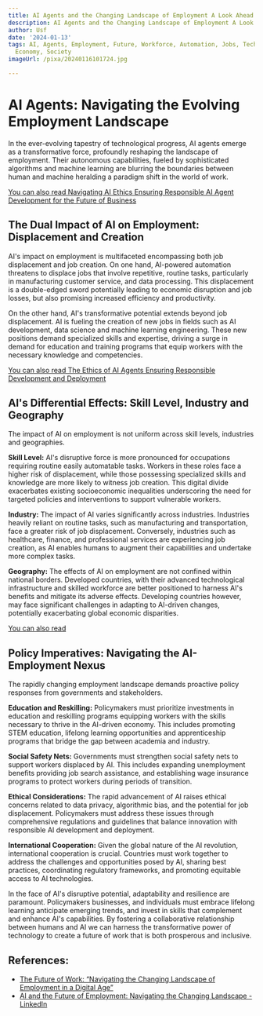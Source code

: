 ```yaml
---
title: AI Agents and the Changing Landscape of Employment A Look Ahead
description: AI Agents and the Changing Landscape of Employment A Look Ahead
author: Usf
date: '2024-01-13'
tags: AI, Agents, Employment, Future, Workforce, Automation, Jobs, Technology, Labor,
  Economy, Society
imageUrl: /pixa/20240116101724.jpg

---
```

# AI Agents: Navigating the  Evolving Employment Landscape

In the ever-evolving tapestry of technological progress, AI agents emerge as  a transformative force, profoundly reshaping the landscape of employment. Their autonomous capabilities, fueled by sophisticated algorithms  and machine learning  are blurring the boundaries between human and machine heralding a paradigm shift in the world of work.

[You  can  also read Navigating AI Ethics Ensuring Responsible AI Agent Development for the Future of Business](Navigating%20AI%20Ethics%20Ensuring%20Responsible%20AI%20Agent%20Development%20for%20the%20Future%20of%20Business)


## The Dual Impact of AI on Employment: Displacement and Creation

AI's  impact  on  employment is multifaceted encompassing both job displacement and job creation. On one hand, AI-powered  automation threatens to displace jobs  that involve  repetitive, routine tasks, particularly in manufacturing customer service, and data processing. This displacement is a double-edged sword potentially leading to economic disruption and job losses, but also promising increased efficiency and productivity.

On the other hand, AI's transformative potential extends beyond job displacement. AI is fueling the creation of new  jobs in fields such as AI  development, data science  and machine learning engineering. These new positions demand  specialized skills and expertise, driving a surge in demand for education and training programs that equip workers with the necessary  knowledge and competencies.

[You can also read  The Ethics of AI Agents  Ensuring Responsible Development and Deployment](The%20Ethics%20of%20AI%20Agents%20Ensuring%20Responsible%20Development%20and%20Deployment)


## AI's Differential Effects: Skill Level, Industry and Geography

The impact of AI on employment  is not uniform across  skill levels, industries and  geographies.

**Skill Level:** AI's disruptive force is more  pronounced  for occupations requiring routine easily automatable tasks. Workers in these  roles face a higher risk of displacement, while those possessing specialized skills and knowledge are more likely to witness job  creation. This digital divide exacerbates existing socioeconomic  inequalities underscoring the need for targeted policies and interventions to support vulnerable workers.

**Industry:** The  impact of AI varies  significantly  across industries. Industries heavily reliant on routine tasks, such as manufacturing and transportation, face a greater risk of job displacement. Conversely, industries such as healthcare, finance, and professional services are experiencing job creation, as AI enables humans to augment their capabilities and undertake more complex tasks.

**Geography:**  The effects of AI on employment are not  confined within  national  borders.  Developed countries, with  their advanced technological infrastructure and skilled workforce  are better  positioned to harness AI's benefits and  mitigate its adverse effects. Developing countries however, may face significant challenges in adapting to AI-driven changes, potentially exacerbating global economic  disparities.

[You can also read ]()


## Policy Imperatives: Navigating the AI-Employment Nexus

The rapidly changing employment landscape demands proactive policy responses from governments and stakeholders.

**Education and Reskilling:**  Policymakers must prioritize investments in education and reskilling programs equipping workers  with the skills necessary to thrive  in the AI-driven economy.  This includes promoting STEM education, lifelong learning opportunities  and apprenticeship programs that bridge the gap between academia and industry.

**Social Safety Nets:** Governments must strengthen social safety nets to support workers displaced by AI. This includes  expanding  unemployment benefits providing job  search assistance, and establishing wage insurance programs to protect workers during  periods of transition.

**Ethical  Considerations:** The rapid advancement of AI raises ethical concerns related  to data privacy, algorithmic  bias,  and the potential for job displacement. Policymakers  must address these issues through comprehensive regulations and guidelines that  balance innovation with responsible AI development and deployment.

**International  Cooperation:** Given  the global nature of the AI revolution, international cooperation is crucial. Countries must work together to address  the challenges and opportunities posed by AI, sharing best practices, coordinating regulatory frameworks, and promoting equitable access to  AI technologies.

In the face of AI's disruptive potential, adaptability and resilience are paramount. Policymakers businesses, and individuals must embrace lifelong learning anticipate emerging trends, and  invest in skills that complement and enhance AI's capabilities. By fostering a collaborative  relationship between humans and AI we can harness the transformative power of technology to create a future of  work that is both prosperous and inclusive.

## References:
- [The Future of Work: “Navigating the Changing Landscape of Employment in a Digital Age”](https://www.amazon.com/Future-Work-Navigating-Landscape-Employment/dp/B0C2SD1FXK)
- [AI and the Future of Employment: Navigating the Changing Landscape - LinkedIn](https://www.linkedin.com/pulse/ai-future-employment-navigating-changing-landscape-owusu-mba)
